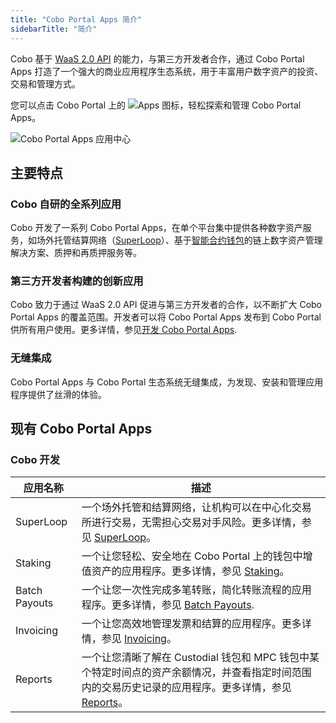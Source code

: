 ```yaml
---
title: "Cobo Portal Apps 简介"
sidebarTitle: "简介"
---
```

Cobo 基于 [WaaS 2.0 API](https://www.cobo.com/developers/v2/guides/overview/introduction) 的能力，与第三方开发者合作，通过 Cobo Portal Apps 打造了一个强大的商业应用程序生态系统，用于丰富用户数字资产的投资、交易和管理方式。 

您可以点击 Cobo Portal 上的 <img src="/cn/images/portal-apps/icon-apps.svg" className="icon" alt="Apps 图标"></img>，轻松探索和管理 Cobo Portal Apps。

<img src="/cn/images/portal-apps/apps-overview.png" className="screenshot_full_screen" alt="Cobo Portal Apps 应用中心" />

## 主要特点

### Cobo 自研的全系列应用

Cobo 开发了一系列 Cobo Portal Apps，在单个平台集中提供各种数字资产服务，如场外托管结算网络（<a href="/cn/apps/superloop/introduction">SuperLoop</a>）、基于[智能合约钱包](/cn/portal/smart-contract-wallets)的链上数字资产管理解决方案、质押和再质押服务等。

### 第三方开发者构建的创新应用

Cobo 致力于通过 WaaS 2.0 API 促进与第三方开发者的合作，以不断扩大 Cobo Portal Apps 的覆盖范围。开发者可以将 Cobo Portal Apps 发布到 Cobo Portal 供所有用户使用。更多详情，参见[开发 Cobo Portal Apps](/cn/portal/portal-apps/build).

### 无缝集成

Cobo Portal Apps 与 Cobo Portal 生态系统无缝集成，为发现、安装和管理应用程序提供了丝滑的体验。

## 现有 Cobo Portal Apps

### Cobo 开发

| 应用名称 | 描述 |
| ------- | --- | 
| SuperLoop | 一个场外托管和结算网络，让机构可以在中心化交易所进行交易，无需担心交易对手风险。更多详情，参见 [SuperLoop](/cn/apps/superloop/introduction)。 |
| Staking | 一个让您轻松、安全地在 Cobo Portal 上的钱包中增值资产的应用程序。更多详情，参见 [Staking](/cn/apps/staking/introduction)。 |
| Batch Payouts | 一个让您一次性完成多笔转账，简化转账流程的应用程序。更多详情，参见 [Batch Payouts](/cn/apps/batch-payouts/introduction). |
| Invoicing | 一个让您高效地管理发票和结算的应用程序。更多详情，参见 [Invoicing](/cn/apps/invoicing/introduction)。 |
| Reports | 一个让您清晰了解在 Custodial 钱包和 MPC 钱包中某个特定时间点的资产余额情况，并查看指定时间范围内的交易历史记录的应用程序。更多详情，参见 [Reports](/cn/apps/reports/introduction)。 |
